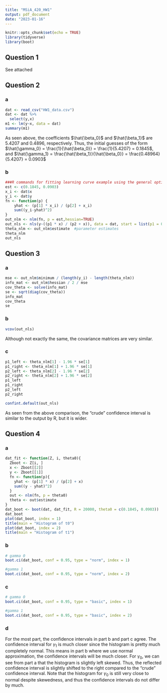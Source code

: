 ```yaml
---
title: "MSiA_420_HW1"
output: pdf_document
date: "2023-01-16"
---
```


```r
knitr::opts_chunk$set(echo = TRUE)
library(tidyverse)
library(boot)
```

## Question 1

See attached

## Question 2

### a

```r
dat <- read_csv("HW1_data.csv")
dat <- dat %>%
  select(y,x)
m1 <- lm(y~x, data = dat)
summary(m1)
```

As seen above, the coefficients $\hat{\beta_0}$ and $\hat{\beta_1}$ are 5.4207 and 0.4896, respectively. Thus, the initial guesses of the form $\hat{\gamma_0} = \frac{1}{\hat{\beta_0}} = \frac{1}{5.4207} = 0.1845$, and $\hat{\gamma_1} = \frac{\hat{\beta_1}}{\hat{\beta_0}} = \frac{0.48964}{5.4207} = 0.0903$ 

### b

```r
###R commands for fitting learning curve example using the general optimizer nlm()
est <- c(0.1845, 0.0903)
x_i <- dat$x
y_i <- dat$y
fn <- function(p) {
    yhat <- (p[1] * x_i) / (p[2] + x_i)
    sum((y_i-yhat)^2)
} 
out_nlm <- nlm(fn, p = est,hessian=TRUE)
out_nls <- nls(y~((p1 * x) / (p2 + x)), data = dat, start = list(p1 = 0.1845, p2 = 0.0903), trace = TRUE)
theta_nlm <- out_nlm$estimate  #parameter estimates
theta_nlm
out_nls
```

## Question 3

### a

```r
mse <- out_nlm$minimum / (length(y_i) - length(theta_nlm))
info_mat <- out_nlm$hessian / 2 / mse
cov_theta <- solve(info_mat)
se <- sqrt(diag(cov_theta))
info_mat
cov_theta
se
```

### b

```r
vcov(out_nls)
```

Although not exactly the same, the covariance matrices are very similar.

### c

```r
p1_left <- theta_nlm[1] - 1.96 * se[1]
p1_right <- theta_nlm[1] + 1.96 * se[1]
p2_left <- theta_nlm[2] - 1.96 * se[2]
p2_right <- theta_nlm[2] + 1.96 * se[2]
p1_left
p1_right
p2_left
p2_right
```

```r
confint.default(out_nls)
```

As seen from the above comparison, the "crude" confidence interval is similar to the output by R, but it is wider.

## Question 4

### a

```r
dat_fit <- function(Z, i, theta0){
  Zboot <- Z[i, ]
  x <- Zboot[[2]]
  y <- Zboot[[1]]
  fn <- function(p){
    yhat <- (p[1] * x) / (p[2] + x)
    sum((y - yhat)^2)
  }
  out <- nlm(fn, p = theta0)
  theta <- out$estimate
}
dat_boot <- boot(dat, dat_fit, R = 20000, theta0 = c(0.1845, 0.0903))
dat_boot
plot(dat_boot, index = 1)
title(main = "Histogram of t0")
plot(dat_boot, index = 2)
title(main = "Histogram of t1")
```

### b

```r
# gamma 0
boot.ci(dat_boot, conf = 0.95, type = "norm", index = 1)

#gamma 1
boot.ci(dat_boot, conf = 0.95, type = "norm", index = 2)
```

### c

```r
# gamma 0
boot.ci(dat_boot, conf = 0.95, type = "basic", index = 1)

#gamma 1
boot.ci(dat_boot, conf = 0.95, type = "basic", index = 2)
```

### d

For the most part, the confidence intervals in part b and part c agree. The confidence interval for $\gamma_1$ is much closer since the histogram is pretty much completely normal. This means in part b where we use normal approximation, the confidence intervals will be much closer. For $\gamma_0$, we can see from part a that the histogram is slightly left skewed. Thus, the reflected confidence interval is slightly shifted to the right compared to the "crude" confidence interval. Note that the histogram for $\gamma_0$ is still very close to normal despite skewedness, and thus the confidence intervals do not differ by much.